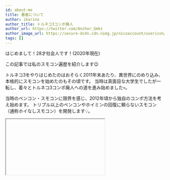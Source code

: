 ```yaml
---
id: about-me
title: 著者について
author: ikarino
author_title: トルネコ3コンボ廃人
author_url: https://twitter.com/Anchor_Gmkz
author_image_url: https://secure-dcdn.cdn.nimg.jp/nicoaccount/usericon/546/5467394.jpg
tags: []
---
```


はじめまして！28才社会人です！(2020年現在)

この記事では私のスモコン遍歴を紹介します😉
<!--truncate-->

トルネコ3をやりはじめたのはおそらく2011年末あたり、異世界にのめり込み、本格的にスモコンを始めたのもその頃です。
当時は真面目な大学生でしたが一転し、着々とトルネコ3コンボ廃人への道を進み始めました💀。

当時のペンコン・スモコンに限界を感じ、2012年頃から独自のコンボ方法を考え始めます。
トリプル以上のペンコンやホイミンの回復に頼らないスモコン（通称ホイなしスモコン）を開発します💡。

<Iframe width="312" height="176" url="https://embed.nicovideo.jp/watch/sm17798286" />
<Iframe width="312" height="176" url="https://embed.nicovideo.jp/watch/sm18297037" />
<Iframe width="312" height="176" url="https://embed.nicovideo.jp/watch/sm18297830" />

---
2013年ころから配信を開始し、数々のアドバイスをいただきながらダース10等を達成していきます。  
配信の傍らでスモコンをシミュレーションするコード[scs](https://github.com/ikarino/scs)及びそのGUIプログラム[GSCS](http://ikarino99.blogspot.com/2014/10/blog-post.html)等を開発しました。また、今となっては古新聞となっている個所も多いですが、[スモコン指南書](http://ikarino99.web.fc2.com/pdf/guide.pdf)を作成しました。

<Iframe width="312" height="176" url="https://com.nicovideo.jp/thumb_community/co2022880" />

---
以降3年ほどブランクが空きましたが、自身のスキルアップのためにスモコンシミュレータをwebに移植することを決意し、[web-gscs](https://web-gscs.firebaseapp.com)を完成させました（2020年）。

本サイトでは[スモコン指南書](http://ikarino99.web.fc2.com/pdf/guide.pdf)を移植し、可能な限りアップデートしたいと考えています。<br />
どうぞよろしくお願いいたします。
